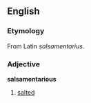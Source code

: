==English==
===Etymology===
From Latin ''salsamentarius''.

===Adjective===
'''salsamentarious'''

# [[salted]]
